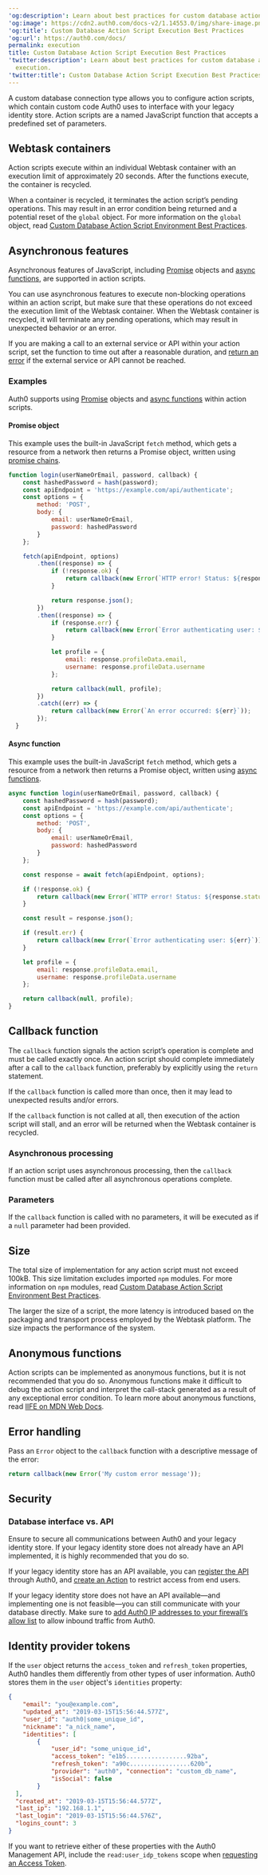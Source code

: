 ---
'og:description': Learn about best practices for custom database action script execution.
'og:image': https://cdn2.auth0.com/docs-v2/1.14553.0/img/share-image.png
'og:title': Custom Database Action Script Execution Best Practices
'og:url': https://auth0.com/docs/
permalink: execution
title: Custom Database Action Script Execution Best Practices
'twitter:description': Learn about best practices for custom database action script
  execution.
'twitter:title': Custom Database Action Script Execution Best Practices
---
A custom database connection type allows you to configure action scripts, which contain custom code Auth0 uses to interface with your legacy identity store. Action scripts are a named JavaScript function that accepts a predefined set of parameters.

## Webtask containers

Action scripts execute within an individual Webtask container with an execution limit of approximately 20 seconds. After the functions execute, the container is recycled.

When a container is recycled, it terminates the action script’s pending operations. This may result in an error condition being returned and a potential reset of the `global` object. For more information on the `global` object, read [Custom Database Action Script Environment Best Practices](/docs/authenticate/database-connections/custom-db/custom-database-connections-scripts/environment).

## Asynchronous features

Asynchronous features of JavaScript, including [Promise](https://developer.mozilla.org/en-US/docs/Web/JavaScript/Reference/Global_Objects/Promise) objects and [async functions](https://developer.mozilla.org/en-US/docs/Web/JavaScript/Reference/Statements/async_function), are supported in action scripts.

You can use asynchronous features to execute non-blocking operations within an action script, but make sure that these operations do not exceed the execution limit of the Webtask container. When the Webtask container is recycled, it will terminate any pending operations, which may result in unexpected behavior or an error.

If you are making a call to an external service or API within your action script, set the function to time out after a reasonable duration, and [return an error](#error-handling) if the external service or API cannot be reached.

### Examples

Auth0 supports using [Promise](https://developer.mozilla.org/en-US/docs/Web/JavaScript/Reference/Global_Objects/Promise) objects and [async functions](https://developer.mozilla.org/en-US/docs/Web/JavaScript/Reference/Statements/async_function) within action scripts.

#### Promise object

This example uses the built-in JavaScript `fetch` method, which gets a resource from a network then returns a Promise object, written using [promise chains](https://developer.mozilla.org/en-US/docs/Web/JavaScript/Guide/Using_promises#chaining).

```javascript lines expandable
function login(userNameOrEmail, password, callback) {
	const hashedPassword = hash(password);
	const apiEndpoint = 'https://example.com/api/authenticate';
	const options = {
		method: 'POST',
		body: {
			email: userNameOrEmail,
			password: hashedPassword
		}
	};

	fetch(apiEndpoint, options) 
		.then((response) => {
			if (!response.ok) {
				return callback(new Error(`HTTP error! Status: ${response.status}`));
			}

			return response.json();
		})
		.then((response) => {
			if (response.err) {
				return callback(new Error(`Error authenticating user: ${err}`));
			}

			let profile = {
				email: response.profileData.email,
				username: response.profileData.username
			};

			return callback(null, profile);
		})
		.catch((err) => {
			return callback(new Error(`An error occurred: ${err}`));
		});
  }
```






#### Async function

This example uses the built-in JavaScript `fetch` method, which gets a resource from a network then returns a Promise object, written using [async functions](https://developer.mozilla.org/en-US/docs/Web/JavaScript/Reference/Statements/async_function).

```js lines expandable
async function login(userNameOrEmail, password, callback) {
	const hashedPassword = hash(password);
	const apiEndpoint = 'https://example.com/api/authenticate';
	const options = {
		method: 'POST',
		body: {
			email: userNameOrEmail,
			password: hashedPassword
		}
	};

	const response = await fetch(apiEndpoint, options);

	if (!response.ok) {
		return callback(new Error(`HTTP error! Status: ${response.status}`));
	}

	const result = response.json();

	if (result.err) {
		return callback(new Error(`Error authenticating user: ${err}`));
	}

	let profile = {
		email: response.profileData.email,
		username: response.profileData.username
	};

	return callback(null, profile);
}
```






## Callback function

The `callback` function signals the action script’s operation is complete and must be called exactly once. An action script should complete immediately after a call to the `callback` function, preferably by explicitly using the `return` statement.

<Warning>

If the `callback` function is called more than once, then it may lead to unexpected results and/or errors.

If the `callback` function is not called at all, then execution of the action script will stall, and an error will be returned when the Webtask container is recycled.

</Warning>

### Asynchronous processing

If an action script uses asynchronous processing, then the `callback` function must be called after all asynchronous operations complete.

### Parameters

If the `callback` function is called with no parameters, it will be executed as if a `null` parameter had been provided.

## Size

The total size of implementation for any action script must not exceed 100kB. This size limitation excludes imported `npm` modules. For more information on `npm` modules, read [Custom Database Action Script Environment Best Practices](/docs/authenticate/database-connections/custom-db/custom-database-connections-scripts/environment).

The larger the size of a script, the more latency is introduced based on the packaging and transport process employed by the Webtask platform. The size impacts the performance of the system.

## Anonymous functions

Action scripts can be implemented as anonymous functions, but it is not recommended that you do so. Anonymous functions make it difficult to debug the action script and interpret the call-stack generated as a result of any exceptional error condition. To learn more about anonymous functions, read [IIFE on MDN Web Docs](https://developer.mozilla.org/en-US/docs/Glossary/IIFE).

## Error handling

Pass an `Error` object to the `callback` function with a descriptive message of the error:

```js lines
return callback(new Error('My custom error message'));
```






## Security

### Database interface vs. API

Ensure to secure all communications between Auth0 and your legacy identity store. If your legacy identity store does not already have an API implemented, it is highly recommended that you do so.

If your legacy identity store has an API available, you can [register the API](/docs/get-started/auth0-overview/set-up-apis) through Auth0, and [create an Action](/docs/manage-users/access-control/sample-use-cases-actions-with-authorization#deny-access-to-anyone-calling-an-api) to restrict access from end users.

If your legacy identity store does not have an API available—and implementing one is not feasible—you can still communicate with your database directly. Make sure to [add Auth0 IP addresses to your firewall’s allow list](/docs/secure/security-guidance/data-security/allowlist) to allow inbound traffic from Auth0.

## Identity provider tokens

If the `user` object returns the `access_token` and `refresh_token` properties, Auth0 handles them differently from other types of user information. Auth0 stores them in the `user` object's `identities` property:

```json lines
{
    "email": "you@example.com",
    "updated_at": "2019-03-15T15:56:44.577Z",
    "user_id": "auth0|some_unique_id",
    "nickname": "a_nick_name",
    "identities": [ 
        {
            "user_id": "some_unique_id",
            "access_token": "e1b5.................92ba",
            "refresh_token": "a90c.................620b",
            "provider": "auth0", "connection": "custom_db_name",
            "isSocial": false 
        }
  ], 
  "created_at": "2019-03-15T15:56:44.577Z",
  "last_ip": "192.168.1.1",
  "last_login": "2019-03-15T15:56:44.576Z",
  "logins_count": 3
}
```






If you want to retrieve either of these properties with the Auth0 <Tooltip tip="Management API: A product to allow customers to perform administrative tasks." cta="View Glossary" href="/docs/glossary?term=Management+API">Management API</Tooltip>, include the `read:user_idp_tokens` scope when [requesting an Access Token](/docs/secure/tokens/access-tokens/management-api-access-tokens/get-management-api-access-tokens-for-production).